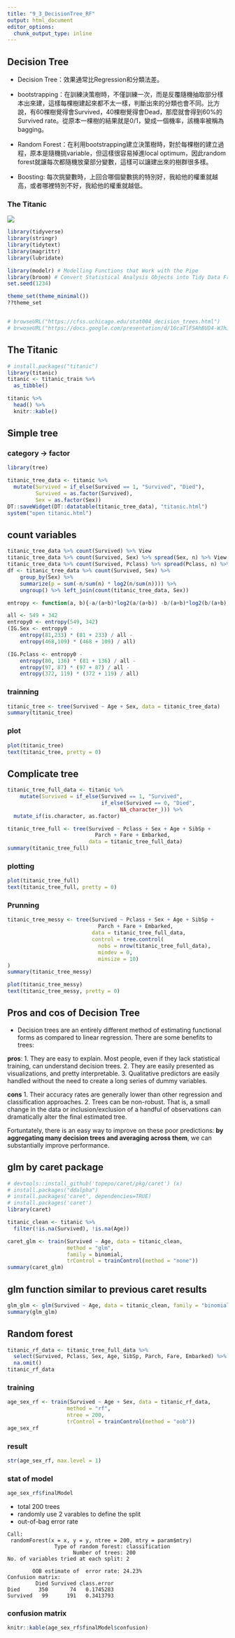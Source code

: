 ```yaml
---
title: "9_3_DecisionTree_RF"
output: html_document
editor_options: 
  chunk_output_type: inline
---
```

## Decision Tree

* Decision Tree：效果通常比Regression和分類法差。

* bootstrapping：在訓練決策樹時，不僅訓練一次，而是反覆隨機抽取部分樣本出來建，這樣每棵樹建起來都不太一樣，判斷出來的分類也會不同。比方說，有60棵樹覺得會Survived，40棵樹覺得會Dead，那麼就會得到60%的Survived rate。從原本一棵樹的結果就是0/1，變成一個機率，該機率被稱為bagging。

* Random Forest：在利用bootstrapping建立決策樹時，對於每棵樹的建立過程，原本是隨機挑variable，但這樣很容易掉進local optimum，因此random forest就讓每次都隨機放棄部分變數，這樣可以讓建出來的樹群很多樣。

* Boosting: 每次挑變數時，上回合哪個變數挑的特別好，我給他的權重就越高，或者哪裡特別不好，我給他的權重就越低。


### The Titanic
![](https://i.redd.it/v1g0agfdhcpy.jpg)



```r
library(tidyverse)
library(stringr)
library(tidytext)
library(magrittr)
library(lubridate)

library(modelr) # Modelling Functions that Work with the Pipe
library(broom) # Convert Statistical Analysis Objects into Tidy Data Frames
set.seed(1234)

theme_set(theme_minimal())
??theme_set


# browseURL("https://cfss.uchicago.edu/stat004_decision_trees.html")
# brwoseURL("https://docs.google.com/presentation/d/16caTlFSAhBUD4-WJhJ4swVojGrVXHmRO65XNtqsn0VA/edit#slide=id.g3b6b62405a_0_0")

```


## The Titanic
```r
# install.packages("titanic")
library(titanic)
titanic <- titanic_train %>%
  as_tibble()

titanic %>%
  head() %>%
  knitr::kable()
```


## Simple tree
### category -> factor
```r
library(tree)

titanic_tree_data <- titanic %>%
  mutate(Survived = if_else(Survived == 1, "Survived", "Died"),
         Survived = as.factor(Survived),
         Sex = as.factor(Sex))
DT::saveWidget(DT::datatable(titanic_tree_data), "titanic.html")
system("open titanic.html")
```


## count variables
```r
titanic_tree_data %>% count(Survived) %>% View
titanic_tree_data %>% count(Survived, Sex) %>% spread(Sex, n) %>% View
titanic_tree_data %>% count(Survived, Pclass) %>% spread(Pclass, n) %>% View
df <- titanic_tree_data %>% count(Survived, Sex) %>%
	group_by(Sex) %>%
	summarize(p = sum(-n/sum(n) * log2(n/sum(n)))) %>%
	ungroup() %>% left_join(count(titanic_tree_data, Sex))

entropy <- function(a, b){-a/(a+b)*log2(a/(a+b)) -b/(a+b)*log2(b/(a+b))}

all <- 549 + 342
entropy0 <- entropy(549, 342)
(IG.Sex <- entropy0 - 
	entropy(81,233) * (81 + 233) / all - 
	entropy(468,109) * (468 + 109) / all)

(IG.Pclass <- entropy0 - 
	entropy(80, 136) * (81 + 136) / all - 
	entropy(97, 87) * (97 + 87) / all - 
	entropy(372, 119) * (372 + 119) / all)
```

### trainning
```r
titanic_tree <- tree(Survived ~ Age + Sex, data = titanic_tree_data)
summary(titanic_tree)
```

### plot
```r
plot(titanic_tree)
text(titanic_tree, pretty = 0)
```

## Complicate tree
```r
titanic_tree_full_data <- titanic %>%
	mutate(Survived = if_else(Survived == 1, "Survived",
							  if_else(Survived == 0, "Died",
							  		NA_character_))) %>%
  mutate_if(is.character, as.factor)

titanic_tree_full <- tree(Survived ~ Pclass + Sex + Age + SibSp +
						  	Parch + Fare + Embarked, 
						  data = titanic_tree_full_data)
summary(titanic_tree_full)
```

### plotting
```r
plot(titanic_tree_full)
text(titanic_tree_full, pretty = 0)
```

### Prunning
```r
titanic_tree_messy <- tree(Survived ~ Pclass + Sex + Age + SibSp +
                             Parch + Fare + Embarked,
                           data = titanic_tree_full_data,
                           control = tree.control(
                             nobs = nrow(titanic_tree_full_data),
                             mindev = 0,
                             minsize = 10)
)
summary(titanic_tree_messy)
```

```r
plot(titanic_tree_messy)
text(titanic_tree_messy, pretty = 0)
```

## Pros and cos of Decision Tree
* Decision trees are an entirely different method of estimating functional forms as compared to linear regression. There are some benefits to trees:

**pros**:
1. They are easy to explain. Most people, even if they lack statistical training, can understand decision trees.
2. They are easily presented as visualizations, and pretty interpretable.
3. Qualitative predictors are easily handled without the need to create a long series of dummy variables.

**cons**
1. Their accuracy rates are generally lower than other regression and classification approaches.
2. Trees can be non-robust. That is, a small change in the data or inclusion/exclusion of a handful of observations can dramatically alter the final estimated tree.

Fortuntately, there is an easy way to improve on these poor predictions: **by aggregating many decision trees and averaging across them**, we can substantially improve performance.



## glm by caret package
```r
# devtools::install_github('topepo/caret/pkg/caret') (x)
# install.packages("ddalpha")
# install.packages('caret', dependencies=TRUE)
# install.packages('caret')
library(caret)

titanic_clean <- titanic %>%
  filter(!is.na(Survived), !is.na(Age))

caret_glm <- train(Survived ~ Age, data = titanic_clean,
                   method = "glm",
                   family = binomial,
                   trControl = trainControl(method = "none"))
summary(caret_glm)
```

## glm function similar to previous caret results
```r
glm_glm <- glm(Survived ~ Age, data = titanic_clean, family = "binomial")
summary(glm_glm)
```



## Random forest
```r
titanic_rf_data <- titanic_tree_full_data %>%
  select(Survived, Pclass, Sex, Age, SibSp, Parch, Fare, Embarked) %>%
  na.omit()
titanic_rf_data
```


### training
```r
age_sex_rf <- train(Survived ~ Age + Sex, data = titanic_rf_data,
                   method = "rf",
                   ntree = 200,
                   trControl = trainControl(method = "oob"))
age_sex_rf
```

### result
```r
str(age_sex_rf, max.level = 1)
```

### stat of model

```r
age_sex_rf$finalModel
```

* total 200 trees
* randomly use 2 varables to define the split
* out-of-bag error rate

```
Call:
 randomForest(x = x, y = y, ntree = 200, mtry = param$mtry) 
               Type of random forest: classification
                     Number of trees: 200
No. of variables tried at each split: 2

        OOB estimate of  error rate: 24.23%
Confusion matrix:
         Died Survived class.error
Died      350       74   0.1745283
Survived   99      191   0.3413793
```
### confusion matrix
```r
knitr::kable(age_sex_rf$finalModel$confusion)
```




<!-- # Loading jieba -->
<!-- ```{r} -->
<!-- library(jiebaR) -->
<!-- segment_not <- c("台灣", "臺灣") -->
<!-- cutter <- worker() -->
<!-- new_user_word(cutter, segment_not) -->
<!-- stopWords <- readRDS("data/stopWords.rds") -->
<!-- ``` -->

